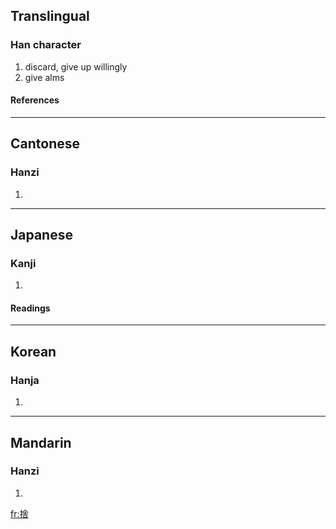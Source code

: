 {{see|舍}}

==Translingual==
===Han character===
{{Han char|rn=64|rad=手|as=08|sn=11|four=5806<sub>1</sub>|canj=手人一口 (QOMR), X手人一口 (XQOMR)}}
# discard, give up willingly
# give alms
====References====
{{Han ref|kx=0434.350|dkj=12191|dj=0784.150|hdz=31900.040|uh=6368|ud=25448|bh=B1CB|bd=45515}}
----
==Cantonese==
===Hanzi===
{{yue-hanzi|jyut=|y=se2}}
# {{defn|Cantonese}}
----
==Japanese==
===Kanji===
{{ja-kanji|grade=6|rs=手08}}
# {{defn|Japanese}} 
====Readings====
{{ja-readings|on=[[しゃ]] (sha)|kun=[[すてる]] (suteru)}}
----

==Korean==
===Hanja===
{{ko-hanja|hangeul=사|eumhun=|rv=sa|mr=sa|y=sa}}
# {{defn|Korean}}
----
==Mandarin==
===Hanzi===
{{cmn-hanzi|sim=舍|pin=[[shě]] (she3)|wg=she<sup>3</sup>}}
# {{defn|Mandarin}}

[[fr:捨]]